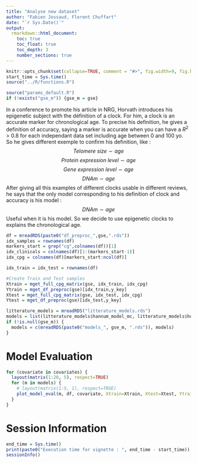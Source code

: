 ---
title: "Analyse new dataset"
author: "Fabien Jossaud, Florent Chuffart"
date: "`r Sys.Date()`"
output: 
  rmarkdown::html_document:
    toc: true
    toc_float: true
    toc_depth: 3
    number_sections: true
---
 
  
```{r echo=FALSE}
knitr::opts_chunk$set(collapse=TRUE, comment = "#>", fig.width=9, fig.height=6, eval=TRUE, echo=TRUE, results="verbatim")
start_time = Sys.time()
source("../R/functions.R")
```

```{r params_default}
source("params_default.R")
if (!exists("gse_m")) {gse_m = gse}
```

In a conference to promote his article in NRG, Horvath introduces his epigenetic subject with the définition of a clock. 
For him, a clock is an accurate marker for chronological age. 
To precise his definition, he gives a definition of accuracy, saying a marker is accurate when you can have a $R^2$ > 0.8 for each independant data set including age between 0 and 100 yo.
So he gives different exemple to confirm his definition, like :
$$Telomere~size \sim age$$
$$Protein~expression~level \sim age$$
$$Gene~expression~level \sim age$$
$$DNAm \sim age$$
After giving all this examples of different clocks usable in different reviews, he says that the only model corresponding to his definition of clock and accuracy is his model : $$DNAm \sim age$$
Useful when it is his model.
So we decide to use epigenetic clocks to explains the chronological age. 

```{r building_indexes}
df = mreadRDS(paste0("df_preproc_",gse,".rds"))
idx_samples = rownames(df)
markers_start = grep("cg",colnames(df))[1]
idx_clinicals = colnames(df)[1:(markers_start-1)]
idx_cpg = colnames(df)[markers_start:ncol(df)]
```



```{r parameters}
idx_train = idx_test = rownames(df)
``` 

```{r loading train/test sets}
#Create Train and Test samples
Xtrain = mget_full_cpg_matrix(gse, idx_train, idx_cpg)
Ytrain = mget_df_preproc(gse)[idx_train,y_key]
Xtest = mget_full_cpg_matrix(gse, idx_test, idx_cpg)
Ytest = mget_df_preproc(gse)[idx_test,y_key]
``` 


```{r loading models}
litterature_models = mreadRDS("litterature_models.rds")
models = list(litterature_models$hannum_model_mc, litterature_models$horvath_model_mc)
if (!is.null(gse_m)) {
  models = c(mreadRDS(paste0("models_", gse_m, ".rds")), models)  
}
```

# Model Evaluation

```{r model evaluation, fig.width=12, fig.height=15, echo=FALSE, results="hide"}
for (covariate in covariates) {
  layout(matrix(1:20, 5), respect=TRUE)  
  for (m in models) {
    # layout(matrix(1:5, 1), respect=TRUE)
    plot_model_eval(m, df, covariate, Xtrain=Xtrain, Xtest=Xtest, Ytrain=Ytrain, Ytest=Ytest)
  }
}
```




# Session Information

```{r, results="verbatim"}
end_time = Sys.time()
print(paste0("Execution time for vignette : ", end_time - start_time))
sessionInfo()
```
